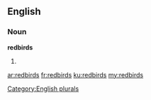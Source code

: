 ==English==

===Noun===
'''redbirds'''

# {{plural of|redbird}}

[[Category:English plurals]]

[[ar:redbirds]]
[[fr:redbirds]]
[[ku:redbirds]]
[[my:redbirds]]